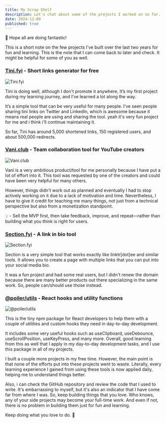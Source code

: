 ```yaml
---
title: My Scrap Shelf
description: Let's chat about some of the projects I worked on so far. Some of them didn't quite go as planned and a few are doing well.
date: 2024-12-09
published: true
---
```


👋 Hope all are doing fantastic!

This is a short note on the few projects I've built over the last two years for fun and learning. This is the note that I can come back to later and check. It might be helpful for some of you as well.

### [Tini.fyi](https://tini.fyi) - Short links generator for free

![Tini.fyi](/blog/tini-fyi-og.png)

Tini is doing well, although I don't promote it anywhere, It’s my first project during my learning journey, and I’ve learned a lot along the way.

It’s a simple tool that can be very useful for many people. I’ve seen people sharing tini links on Twitter and LinkedIn, which is awesome because it means real people are using and sharing the tool. yeah it's very fun project for me and i think i'll continue maintaining it.

So far, Tini has around 5,000 shortened links, 150 registered users, and about 500,000 redirects.

### [Vani.club](https://vani.club) - Team collaboration tool for YouTube creators

![Vani.club](/blog/vani-club-og.png)

Vani is a very ambitious product/tool for me personally because I have put a lot of effort into it. This tool was requested by one of the creators and could have been very helpful for many others.

However, things didn't work out as planned and eventually I had to stop actively working on it due to a lack of motivation and time. Nevertheless, I have to give it credit for teaching me many things, not just from a technical perspective but also from a monetization standpoint.

💡 - Sell the MVP first, then take feedback, improve, and repeat—rather than building what you think is right for users.

### [Section.fyi](https://section.fyi) - A link in bio tool

![Section.fyi](/blog/section-fyi-og.png)

Section is a very simple tool that works exactly like linktr[dot]ee and similar tools. It allows you to create a page with multiple links that you can put into your social media bio.

It was a fun project and had some real users, but I didn't renew the domain because there are many better products out there specializing in the same work. So, people can/should use those instead.

### [@poiler/utils](https://www.npmjs.com/package/@poiler/utils) - React hooks and utility functions

![@poiler/utils](/blog/poiler-utils-og.png)

This is the tiny npm package for React developers to help them with a couple of utilities and custom hooks they need in day-to-day development.

It includes some very useful hooks such as useClipboard, useDebounce, useScrollPosition, useKeyPress, and many more. Overall, good learning from this as well that I apply in my day-to-day development tasks, and I use this package in all of my projects.

I built a couple more projects in my free time. However, the main point is that none of the efforts put into these projects went to waste. Literally, every learning experience I gained from using these tools is now applied daily, helping me to understand things better.

Also, i can check the GitHub repository and review the code that I used to write. It's embarrassing to myself, but it's also an indicator that I have come far from where I was. So, keep building things that you love. Who knows, any of your side projects may become your full-time work. And even if not, there is no problem in building them just for fun and learning.

Keep doing what you love to do. 💚
